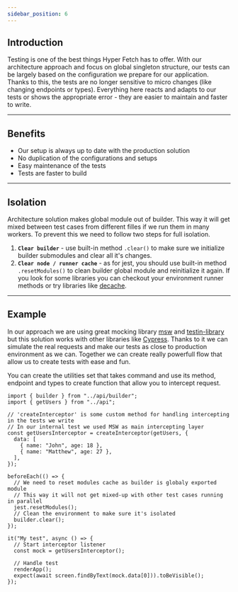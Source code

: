 ```yaml
---
sidebar_position: 6
---
```


## Introduction

Testing is one of the best things Hyper Fetch has to offer. With our architecture approach and focus on global singleton
structure, our tests can be largely based on the configuration we prepare for our application. Thanks to this, the tests
are no longer sensitive to micro changes (like changing endpoints or types). Everything here reacts and adapts to our
tests or shows the appropriate error - they are easier to maintain and faster to write.

---

## Benefits

- Our setup is always up to date with the production solution
- No duplication of the configurations and setups
- Easy maintenance of the tests
- Tests are faster to build

---

## Isolation

Architecture solution makes global module out of builder. This way it will get mixed between test cases from different
filles if we run them in many workers. To prevent this we need to follow two steps for full isolation.

1. **`Clear builder`** - use built-in method `.clear()` to make sure we initialize builder submodules and clear all it's
   changes.
2. **`Clear node / runner cache`** - as for jest, you should use built-in method `.resetModules()` to clean builder
   global module and reinitialize it again. If you look for some libraries you can checkout your environment runner
   methods or try libraries like [decache](https://github.com/dwyl/decache).

---

## Example

In our approach we are using great mocking library [msw](https://mswjs.io/) and
[testin-library](https://testing-library.com/) but this solution works with other libraries like
[Cypress](https://www.cypress.io/). Thanks to it we can simulate the real requests and make our tests as close to
production environment as we can. Together we can create really powerfull flow that allow us to create tests with ease
and fun.

You can create the utilities set that takes command and use its method, endpoint and types to create function that allow
you to intercept request.

```tsx
import { builder } from "../api/builder";
import { getUsers } from "../api";

// 'createInterceptor' is some custom method for handling intercepting in the tests we write
// In our internal test we used MSW as main intercepting layer
const getUsersInterceptor = createInterceptor(getUsers, {
  data: [
    { name: "John", age: 18 },
    { name: "Matthew", age: 27 },
  ],
});

beforeEach(() => {
  // We need to reset modules cache as builder is globaly exported module
  // This way it will not get mixed-up with other test cases running in parallel
  jest.resetModules();
  // Clean the environment to make sure it's isolated
  builder.clear();
});

it("My test", async () => {
  // Start interceptor listener
  const mock = getUsersInterceptor();

  // Handle test
  renderApp();
  expect(await screen.findByText(mock.data[0])).toBeVisible();
});
```
